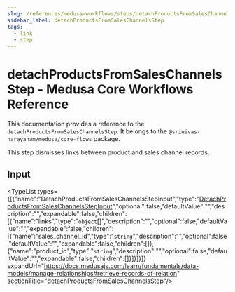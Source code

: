 ```yaml
---
slug: /references/medusa-workflows/steps/detachProductsFromSalesChannelsStep
sidebar_label: detachProductsFromSalesChannelsStep
tags:
  - link
  - step
---
```



# detachProductsFromSalesChannelsStep - Medusa Core Workflows Reference

This documentation provides a reference to the `detachProductsFromSalesChannelsStep`. It belongs to the `@srinivas-narayanam/medusa/core-flows` package.

This step dismisses links between product and sales channel records.

## Input

<TypeList types={[{"name":"DetachProductsFromSalesChannelsStepInput","type":"[DetachProductsFromSalesChannelsStepInput](../../../../interfaces/core_flows.DetachProductsFromSalesChannelsStepInput/page.mdx)","optional":false,"defaultValue":"","description":"","expandable":false,"children":[{"name":"links","type":"`object`[]","description":"","optional":false,"defaultValue":"","expandable":false,"children":[{"name":"sales_channel_id","type":"`string`","description":"","optional":false,"defaultValue":"","expandable":false,"children":[]},{"name":"product_id","type":"`string`","description":"","optional":false,"defaultValue":"","expandable":false,"children":[]}]}]}]} expandUrl="https://docs.medusajs.com/learn/fundamentals/data-models/manage-relationships#retrieve-records-of-relation" sectionTitle="detachProductsFromSalesChannelsStep"/>
